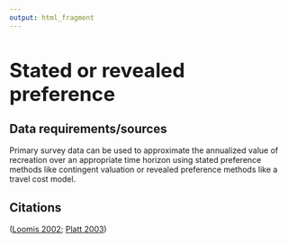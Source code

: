 ```yaml
---
output: html_fragment
---
```

<style type="text/css">
  h1{
  font-size: 2.5em;
}
</style>

# Stated or revealed preference 

## Data requirements/sources
Primary survey data can be used to approximate the annualized value of recreation over an appropriate time horizon using stated preference methods like contingent valuation or revealed preference methods like a travel cost model.

## Citations
([Loomis 2002](https://agupubs.onlinelibrary.wiley.com/doi/full/10.1029/2000WR000136); [Platt 2003](https://www.usbr.gov/tsc/techreferences/economics/DamRemovalPaper2.pdf))